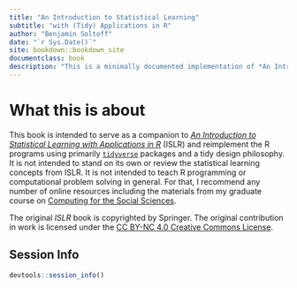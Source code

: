 ```yaml
--- 
title: "An Introduction to Statistical Learning"
subtitle: "with (Tidy) Applications in R"
author: "Benjamin Soltoff"
date: "`r Sys.Date()`"
site: bookdown::bookdown_site
documentclass: book
description: "This is a minimally documented implementation of *An Introduction to Statistical Learning* using a `tidyverse` philosophy for all the applications in R."
---
```


# What this is about {-}

This book is intended to serve as a companion to [*An Introduction to Statistical Learning with Applications in R*](http://www-bcf.usc.edu/~gareth/ISL/) (ISLR) and reimplement the R programs using primarily [`tidyverse`](https://www.tidyverse.org/) packages and a tidy design philosophy. It is not intended to stand on its own or review the statistical learning concepts from ISLR. It is not intended to teach R programming or computational problem solving in general. For that, I recommend any number of online resources including the materials from my graduate course on [Computing for the Social Sciences](https://cfss.uchicago.edu/).

The original *ISLR* book is copyrighted by Springer. The original contribution in work is licensed under the [CC BY-NC 4.0 Creative Commons License](http://creativecommons.org/licenses/by-nc/4.0/).

## Session Info

```r
devtools::session_info()
```
